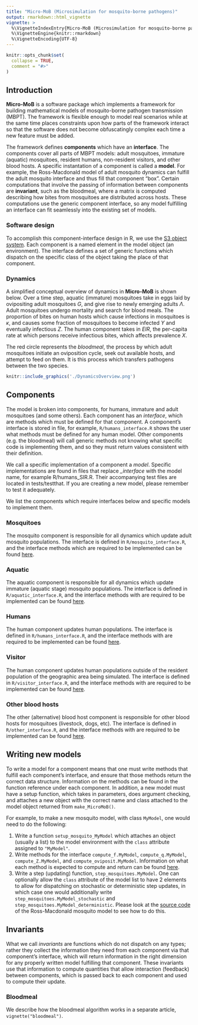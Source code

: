 ```yaml
---
title: "Micro-MoB (Microsimulation for mosquito-borne pathogens)"
output: rmarkdown::html_vignette
vignette: >
  %\VignetteIndexEntry{Micro-MoB (Microsimulation for mosquito-borne pathogens)}
  %\VignetteEngine{knitr::rmarkdown}
  %\VignetteEncoding{UTF-8}
---
```


```r
knitr::opts_chunk$set(
  collapse = TRUE,
  comment = "#>"
)
```

## Introduction

**Micro-MoB** is a software package which implements a framework for building mathematical models of
mosquito-borne pathogen transmission (MBPT). The framework is flexible enough to model real scenarios while at the same time places constraints upon how parts of the framework interact so that the software does not become obfuscatingly complex each time a new feature must be added. 

The framework defines **components** which have an **interface**. The components cover all parts of MBPT models: adult mosquitoes, immature (aquatic) mosquitoes,
resident humans, non-resident visitors, and other blood hosts. A specific instantation of a component is called a **model**.
For example, the Ross-Macdonald model of adult mosquito dynamics can fulfill the adult mosquito interface and thus fill that
component "box". Certain computations that involve the passing of information between components are **invariant**, such as the bloodmeal,
where a matrix is computed describing how bites from mosquitoes are distributed across hosts. These computations use the 
generic component interface, so any model fulfilling an interface can fit seamlessly into the existing set of models.

### Software design

To accomplish this component-interface design in R, we use the [S3 object system](http://adv-r.had.co.nz/S3.html).
Each component is a named element in the model object (an environment). The interface
defines a set of generic functions which dispatch on the specific class of the object
taking the place of that component.

### Dynamics

A simplified conceptual overview of dynamics in **Micro-MoB** is shown below. Over
a time step, aquatic (immature) mosquitoes take in eggs laid by ovipositing adult mosquitoes
$G$, and give rise to newly emerging adults $\Lambda$. Adult mosquitoes undergo mortality
and search for blood meals. The proportion of bites on human hosts which cause infections
in mosquitoes is $\kappa$, and causes some fraction of mosquitoes to become infected $Y$
and eventually infectious $Z$. The human component takes in $EIR$, the per-capita rate
at which persons receive infectious bites, which affects prevalence $X$.

The red circle represents the _bloodmeal_, the process by which adult mosquitoes
initiate an oviposition cycle, seek out available hosts, and attempt to feed on them.
It is this process which transfers pathogens between the two species.

```r
knitr::include_graphics('./DynamicsOverview.png')
```

## Components

The model is broken into components, for humans, immature and adult mosquitoes (and some others).
Each component has an _interface_, which are methods which must be defined for that
component. A component's interface is stored in file, for example, `R/humans_interface.R`
shows the user what methods must be defined for any human model. Other components (e.g. the bloodmeal)
will call generic methods not knowing what specific code is implementing them, and so
they must return values consistent with their definition.

We call a specific implementation of a component a _model_.
Specific implementations are found in files that replace _\_interface_ with the
model name, for example R/humans_SIR.R. Their accompanying test files are located in
tests/testthat. If you are creating a new model, please remember to test it
adequately.

We list the components which require interfaces below and specific models
to implement them.

### Mosquitoes

The mosquito component is responsible for all dynamics which update adult mosquito
populations. The interface is defined in `R/mosquito_interface.R`, and the interface
methods which are required to be implemented can be found [here](https://dd-harp.github.io/MicroMoB/reference/index.html#adult-mosquito-component).

### Aquatic

The aquatic component is responsible for all dynamics which update immature (aquatic
stage) mosquito populations. The interface is defined in `R/aquatic_interface.R`,
and the interface methods with are required to be implemented can be found [here](https://dd-harp.github.io/MicroMoB/reference/index.html#aquatic-immature-mosquito-component).

### Humans

The human component updates human populations. The interface is defined in `R/humans_interface.R`,
and the interface methods with are required to be implemented can be found [here](https://dd-harp.github.io/MicroMoB/reference/index.html#human-component).

### Visitor

The human component updates human populations outside of the resident population of the geographic area being simulated. 
The interface is defined in `R/visitor_interface.R`, and the interface methods with are required to be implemented can be found [here](https://dd-harp.github.io/MicroMoB/reference/index.html#visitor-component).

### Other blood hosts

The other (alternative) blood host component is responsible for other blood hosts for 
mosquitoes (livestock, dogs, etc). The interface is defined in `R/other_interface.R`,
and the interface methods with are required to be implemented can be found [here](https://dd-harp.github.io/MicroMoB/reference/index.html#alternative-blood-hosts-component).

## Writing new models

To write a model for a component means that one must write methods that fulfill
each component's interface, and ensure that those methods return the correct
data structure. Information on the methods can be found in the function reference
under each component. In addition, a new model must have a setup function,
which takes in parameters, does argument checking, and attaches a new object with
the correct name and class attached to the model object returned from `make_MicroMoB()`.

For example, to make a new mosquito model, with class `MyModel`, one would need
to do the following:
  
  1. Write a function `setup_mosquito_MyModel` which attaches an object (usually a list)
  to the model environment with the `class` attribute assigned to `"MyModel"`.
  2. Write methods for the interface `compute_f.MyModel`, `compute_q.MyModel`,
  `compute_Z.MyModel`, and `compute_oviposit.MyModel`. Information on what each
  method is expected to compute and return can be found [here](https://dd-harp.github.io/MicroMoB/reference/index.html#adult-mosquito-component).
  3. Write a step (updating) function, `step_mosquitoes.MyModel`. One can optionally
  allow the `class` attribute of the model list to have 2 elements to allow for dispatching
  on stochastic or deterministic step updates, in which case one would additionally write
  `step_mosquitoes.MyModel_stochastic` and `step_mosquitoes.MyModel_deterministic`.
  Please look at the [source code](https://github.com/dd-harp/MicroMoB/blob/HEAD/R/mosquito_RM.R)
  of the Ross-Macdonald mosquito model to see how to do this.

## Invariants

What we call _invariants_ are functions which do not dispatch on any types; rather
they collect the information they need from each component via that component's
interface, which will return information in the right dimension for any properly
written model fulfilling that component. These invariants use that information to
compute quantities that allow interaction (feedback) between components, which
is passed back to each component and used to compute their update.

### Bloodmeal

We describe how the bloodmeal algorithm works in a separate article, `vignette("bloodmeal")`.
